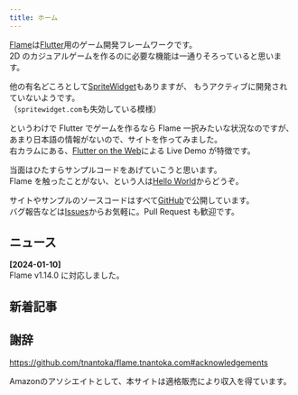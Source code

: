 ```yaml
---
title: ホーム
---
```



<ExampleLayout title={frontmatter.title}>

[Flame](https://flame-engine.org/)は[Flutter](https://flutter.dev/)用のゲーム開発フレームワークです。  
2D のカジュアルゲームを作るのに必要な機能は一通りそろっていると思います。

他の有名どころとして[SpriteWidget](https://github.com/spritewidget/spritewidget)もありますが、
もうアクティブに開発されていないようです。  
（`spritewidget.com`も失効している模様）

というわけで Flutter でゲームを作るなら Flame 一択みたいな状況なのですが、
あまり日本語の情報がないので、サイトを作ってみました。  
右カラムにある、[Flutter on the Web](https://flutter.dev/multi-platform/web)による Live Demo が特徴です。

当面はひたすらサンプルコードをあげていこうと思います。  
Flame を触ったことがない、という人は[Hello World](/examples/hello#hello)からどうぞ。

サイトやサンプルのソースコードはすべて[GitHub](https://github.com/tnantoka/flame.tnantoka.com)で公開しています。  
バグ報告などは[Issues](https://github.com/tnantoka/flame.tnantoka.com/issues)からお気軽に。Pull Request も歓迎です。

## ニュース

**[2024-01-10]**  
Flame v1.14.0 に対応しました。

## 新着記事

<News limit={5} />

## 謝辞

https://github.com/tnantoka/flame.tnantoka.com#acknowledgements

<div class="text-muted small mt-5 mb-4">
  Amazonのアソシエイトとして、本サイトは適格販売により収入を得ています。
</div>

</ExampleLayout>

